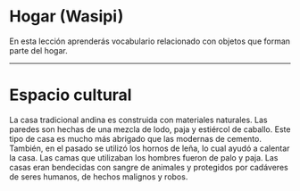 
# **Hogar (Wasipi)**

En esta lección aprenderás vocabulario relacionado con objetos que forman parte del hogar. 
<ImageFlipContainer lecture="house" />
<hr />


# **Espacio cultural**
<ComicSpeechBubble text="" character = "humu" alignment="right" >
La casa tradicional andina es construida con materiales naturales. Las paredes 
son hechas de una mezcla de lodo, paja y estiércol  de caballo. Este tipo de 
casa es mucho más abrigado que las modernas de cemento. También, en el 
pasado se utilizó los hornos de leña, lo cual ayudó a calentar la casa.  
Las camas que utilizaban los hombres  fueron de palo y paja. Las casas eran 
bendecidas  con sangre de animales y protegidos por cadáveres de seres 
humanos, de hechos malignos y robos. 
</ComicSpeechBubble>
<Quiz lecture="house" />